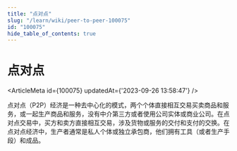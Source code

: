 ```yaml
---
title: "点对点"
slug: "/learn/wiki/peer-to-peer-100075"
id: "100075"
hide_table_of_contents: true
---
```



# 点对点

<ArticleMeta id={100075} updatedAt={'2023-09-26 13:58:47'} />
<div className='border-solid border-b border-t-0 my-4 border-[var(--ifm-color-gray-300)]' />

点对点（P2P）经济是一种去中心化的模式，两个个体直接相互交易买卖商品和服务，或一起生产商品和服务，没有中介第三方或者使用公司实体或商业公司。在点对点交易中，买方和卖方直接相互交易，涉及货物或服务的交付和支付的交换。在点对点经济中，生产者通常是私人个体或独立承包商，他们拥有工具（或者生产手段）和成品。
